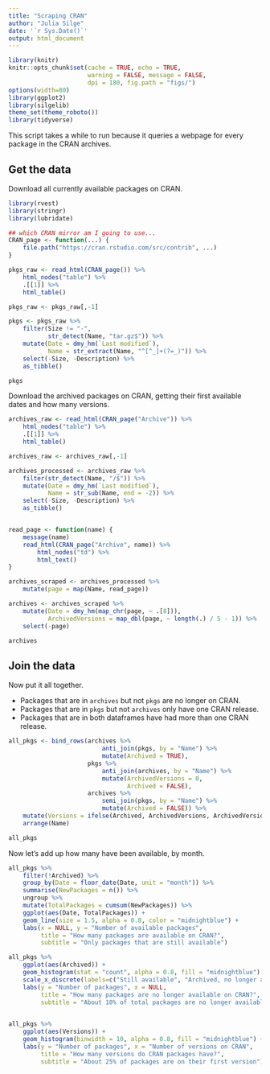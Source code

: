 ```yaml
---
title: "Scraping CRAN"
author: "Julia Silge"
date: '`r Sys.Date()`'
output: html_document
---
```


```r
library(knitr)
knitr::opts_chunk$set(cache = TRUE, echo = TRUE,
                      warning = FALSE, message = FALSE, 
                      dpi = 180, fig.path = "figs/")
options(width=80)
library(ggplot2)
library(silgelib)
theme_set(theme_roboto())
library(tidyverse)
```

This script takes a while to run because it queries a webpage for every package in the CRAN archives.

## Get the data

Download all currently available packages on CRAN.

```r
library(rvest)
library(stringr)
library(lubridate)

## which CRAN mirror am I going to use...
CRAN_page <- function(...) {
    file.path("https://cran.rstudio.com/src/contrib", ...)
}

pkgs_raw <- read_html(CRAN_page()) %>% 
    html_nodes("table") %>% 
    .[[1]] %>%
    html_table()

pkgs_raw <- pkgs_raw[,-1]

pkgs <- pkgs_raw %>%
    filter(Size != "-",
           str_detect(Name, "tar.gz$")) %>%
    mutate(Date = dmy_hm(`Last modified`),
           Name = str_extract(Name, "^[^_]+(?=_)")) %>%
    select(-Size, -Description) %>%
    as_tibble()

pkgs
```

Download the archived packages on CRAN, getting their first available dates and how many versions.

```r
archives_raw <- read_html(CRAN_page("Archive")) %>% 
    html_nodes("table") %>% 
    .[[1]] %>%
    html_table()

archives_raw <- archives_raw[,-1]

archives_processed <- archives_raw %>%
    filter(str_detect(Name, "/$")) %>%
    mutate(Date = dmy_hm(`Last modified`),
           Name = str_sub(Name, end = -2)) %>%
    select(-Size, -Description) %>%
    as_tibble()


read_page <- function(name) {
    message(name)
    read_html(CRAN_page("Archive", name)) %>% 
        html_nodes("td") %>% 
        html_text()
}

archives_scraped <- archives_processed %>%
    mutate(page = map(Name, read_page))

archives <- archives_scraped %>%
    mutate(Date = dmy_hm(map_chr(page, ~ .[8])),
           ArchivedVersions = map_dbl(page, ~ length(.) / 5 - 1)) %>%
    select(-page)

archives
```

## Join the data

Now put it all together.

- Packages that are in `archives` but not `pkgs` are no longer on CRAN.
- Packages that are in `pkgs` but not `archives` only have one CRAN release.
- Packages that are in both dataframes have had more than one CRAN release.

```r
all_pkgs <- bind_rows(archives %>% 
                          anti_join(pkgs, by = "Name") %>% 
                          mutate(Archived = TRUE),
                      pkgs %>% 
                          anti_join(archives, by = "Name") %>% 
                          mutate(ArchivedVersions = 0,
                                 Archived = FALSE),
                      archives %>%
                          semi_join(pkgs, by = "Name") %>%
                          mutate(Archived = FALSE)) %>%
    mutate(Versions = ifelse(Archived, ArchivedVersions, ArchivedVersions + 1)) %>%
    arrange(Name)

all_pkgs
```

Now let's add up how many have been available, by month.

```r
all_pkgs %>%
    filter(!Archived) %>%
    group_by(Date = floor_date(Date, unit = "month")) %>%
    summarise(NewPackages = n()) %>%
    ungroup %>%
    mutate(TotalPackages = cumsum(NewPackages)) %>%
    ggplot(aes(Date, TotalPackages)) +
    geom_line(size = 1.5, alpha = 0.8, color = "midnightblue") +
    labs(x = NULL, y = "Number of available packages",
         title = "How many packages are available on CRAN?",
         subtitle = "Only packages that are still available")
```


```r
all_pkgs %>%
    ggplot(aes(Archived)) +
    geom_histogram(stat = "count", alpha = 0.8, fill = "midnightblue") +
    scale_x_discrete(labels=c("Still available", "Archived, no longer available")) +
    labs(y = "Number of packages", x = NULL,
         title = "How many packages are no longer available on CRAN?",
         subtitle = "About 10% of total packages are no longer available")
         
```


```r
all_pkgs %>%
    ggplot(aes(Versions)) +
    geom_histogram(binwidth = 10, alpha = 0.8, fill = "midnightblue") +
    labs(y = "Number of packages", x = "Number of versions on CRAN",
         title = "How many versions do CRAN packages have?",
         subtitle = "About 25% of packages are on their first version")
    
```

